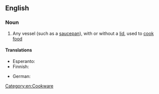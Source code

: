 ==English==

===Noun===
{{en-noun|sg=[[cooking]] [[pot]]}}

# Any vessel (such as a [[saucepan]]), with or without a [[lid]], used to [[cook]] [[food]]

====Translations====
{{trans-top|any cooking vessel}}
* Esperanto: {{t-|eo|kuirpoto}}
* Finnish: {{t+|fi|keittoastia}}
{{trans-mid}}
* German: {{t+|de|Kochtopf|m}}
{{trans-bottom}}

[[Category:en:Cookware]]